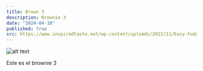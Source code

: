 ```yaml
---
title: Brown 3
description: Brownie 3
date: "2024-04-10"
published: true
src: https://www.inspiredtaste.net/wp-content/uploads/2022/11/Easy-Fudgy-Brownies-Recipe-2-1200-1200x800.jpg
---
```


![alt text](https://www.inspiredtaste.net/wp-content/uploads/2022/11/Easy-Fudgy-Brownies-Recipe-2-1200-1200x800.jpg)

Este es el brownie 3